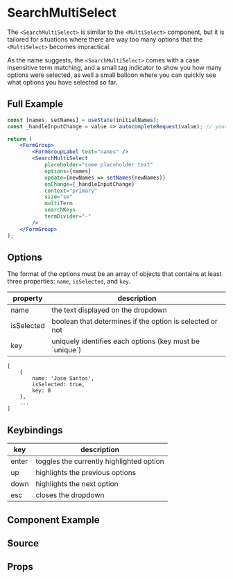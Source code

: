 
# SearchMultiSelect

The `<SearchMultiSelect>` is similar to the `<MultiSelect>` component, but it is tailored for situations where there are way too many options that the `<MultiSelect>` becomes impractical.

As the name suggests, the `<SearchMultiSelect>` comes with a case insensitive term matching, and a small tag indicator to show you how many options were selected, as well a small balloon where you can quickly see what options you have selected so far.

## Full Example

```jsx
const [names, setNames] = useState(initialNames);
const _handleInputChange = value => autocompleteRequest(value); // your autocomplete function

return (
    <FormGroup>
        <FormGroupLabel text="names" />
        <SearchMultiSelect
            placeholder="some placeholder text"
            options={names}
            update={newNames => setNames(newNames)}
            onChange={_handleInputChange}
            context="primary"
            size="sm"
            multiTerm
            searchKeys
            termDivider="-"
        />
    </FormGroup>
);
```

## Options

The format of the options must be an array of objects that contains at least three properties: `name`, `isSelected`, and `key`.

| property   | description                                               |
| ---------- | --------------------------------------------------------- |
| name       | the text displayed on the dropdown                        |
| isSelected | boolean that determines if the option is selected or not  |
| key        | uniquely identifies each options (key must be \`unique\`) |

```
[
    {
        name: 'Jose Santos',
        isSelected: true,
        key: 0
    },
    ...
]
```

## Keybindings

| key   | description                              |
| ----- | ---------------------------------------- |
| enter | toggles the currently highlighted option |
| up    | highlights the previous options          |
| down  | highlights the next option               |
| esc   | closes the dropdown                      |

## Component Example

<Story id="molecules-searchmultiselect--default" />

## Source

<Source id="molecules-searchmultiselect--default" />

## Props

<Props of={SearchMultiSelect} />
